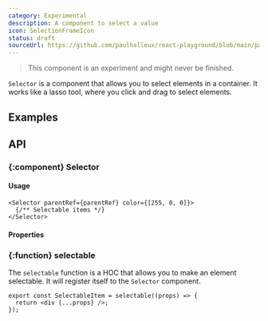 ```yaml
---
category: Experimental
description: A component to select a value
icon: SelectionFrameIcon
status: draft
sourceUrl: https://github.com/paulhalleux/react-playground/blob/main/packages/playground/src/components/Separator/Separator.tsx
---
```


> This component is an experiment and might never be finished.


`Selector` is a component that allows you to select elements in a container.
It works like a lasso tool, where you click and drag to select elements.

## Examples

<Example name="Selector" />

## API

### \{:component} Selector

#### Usage

```tsx
<Selector parentRef={parentRef} color={[255, 0, 0]}>
  {/** Selectable items */}
</Selector>
```

#### Properties

<Properties component="Selector" />

### \{:function} selectable

The `selectable` function is a HOC that allows you to make an element selectable. It will register itself to the `Selector` component.

```tsx
export const SelectableItem = selectable((props) => {
  return <div {...props} />;
});
```